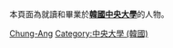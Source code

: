 本頁面為就讀和畢業於'''[[韓國中央大學|韓國中央大學]]'''的人物。


[[Category:韓國大學校友|Chung-Ang]]
[[Category:中央大學_(韓國)|Category:中央大學 (韓國)]]